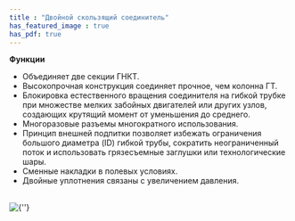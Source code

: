 ```yaml
---
title : "Двойной скользящий соединитель"
has_featured_image : true
has_pdf: true
---
```


**Функции**

* Объединяет две секции ГНКТ.
* Высокопрочная конструкция соединяет прочное, чем колонна ГТ.
* Блокировка естественного вращения соединителя на гибкой трубке при множестве мелких забойных двигателей или других узлов, создающих крутящий момент от уменьшения до среднего.
* Многоразовые разъемы многократного использования.
* Принцип внешней подпитки позволяет избежать ограничения большого диаметра (ID) гибкой трубы, сократить неограниченный поток и использовать грязесъемные заглушки или технологические шары.
* Сменные накладки в полевых условиях.
* Двойные уплотнения связаны с увеличением давления.

<br />
<Image src={image} alt={''} />